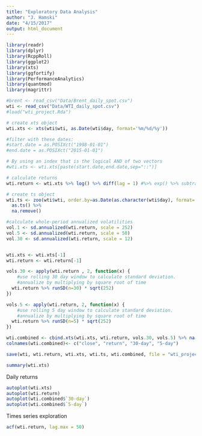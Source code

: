 ```yaml
---
title: "Exploratory Data Analysis"
author: "J. Hamski"
date: "4/15/2017"
output: html_document
---
```


```r
library(readr)
library(dplyr)
library(RcppRoll)
library(ggplot2)
library(xts)
library(ggfortify)
library(PerformanceAnalytics)
library(quantmod)
library(magrittr)
```


```r
#brent <- read_csv("Data/Brent_daily_spot.csv")
wti <- read_csv("Data/WTI_daily_spot.csv")
#load("wti_project.Rda")
```

```r
# create xts object
wti.xts <- xts(wti$wti, as.Date(wti$day, format='%m/%d/%y'))

#filter with these dates:
#start.date = as.POSIXct("1998-01-01")
#end.date = as.POSIXct("2015-01-01")

# By using an index that is the logical AND of two vectors
#wti.xts <- wti.xts[paste(start.date,end.date,sep="::")]
```


```r
# calculate returns
wti.return <- wti.xts %>% log() %>% diff(lag = 1) #%>% exp() %>% subtract(1)

# create ts object
wti.ts <- zoo(wti$wti, order.by=as.Date(as.character(wti$day), format='%m/%d/%y')) %>%
  as.ts() %>%
  na.remove()

#calculate whole-period annualized volatilities
vol.1 <- sd.annualized(wti.return, scale = 252)
vol.5 <- sd.annualized(wti.return, scale = 50)
vol.30 <- sd.annualized(wti.return, scale = 12)


wti.xts <- wti.xts[-1]
wti.return <- wti.return[-1]


```


```r
vols.30 <- apply(wti.return , 2, function(x) {
    #use rolling 30 day window to calculate standard deviation.
    #annualize by multiplying by square root of time
  wti.return %>% runSD(n=30) * sqrt(252)
})
```

```r
vols.5 <- apply(wti.return, 2, function(x) {
    #use rolling 5 day window to calculate standard deviation.
    #annualize by multiplying by square root of time
  wti.return %>% runSD(n=5) * sqrt(252)
})
```

```r
wti.combined <- cbind.xts(wti.xts, wti.return, vols.30, vols.5) %>% na.omit()
colnames(wti.combined)<- c("close", "return", "30-day", "5-day")
```




```r
save(wti, wti.return, wti.xts, wti.ts, wti.combined, file = "wti_project.Rda")
```

```r
summary(wti.xts)
```


Daily returns

```r
autoplot(wti.xts)
autoplot(wti.return)
autoplot(wti.combined$`30-day`)
autoplot(wti.combined$`5-day`)
```


Times series exploration 

```r
acf(wti.return, lag.max = 50)
```

